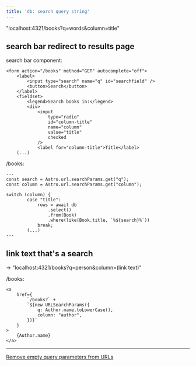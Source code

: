 ```yaml
---
title: 'db: search query string'
---
```


"localhost:4321/books?q=words&column=title"

## search bar redirect to results page

search bar component:
```
<form action="/books" method="GET" autocomplete="off">
    <label>
        <input type="search" name="q" id="searchfield" />
        <button>Search</button>
    </label>
    <fieldset>
        <legend>Search books in:</legend>
        <div>
            <input
                type="radio"
                id="column-title"
                name="column"
                value="title"
                checked
            />
            <label for="column-title">Title</label>
    (...)
```

/books:
```
---
const search = Astro.url.searchParams.get("q");
const column = Astro.url.searchParams.get("column");

switch (column) {
        case "title":
            rows = await db
                .select()
                .from(Book)
                .where(like(Book.title, `%${search}%`))
            break;
        (...)
---
```

## link text that's a search

 -> "localhost:4321/books?q=person&column=(link text)"

/books:
```
<a
    href={
        `/books?` +
        `${new URLSearchParams({
            q: Author.name.toLowerCase(),
            column: "author",
        })}`
    }
>
    {Author.name}
</a>
```

---

[Remove empty query parameters from URLs](https://www.jacobparis.com/content/clear-empty-params)